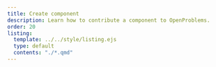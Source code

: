 ```yaml
---
title: Create component
description: Learn how to contribute a component to OpenProblems.
order: 20
listing:
  template: ../../style/listing.ejs
  type: default
  contents: "./*.qmd"
---
```

